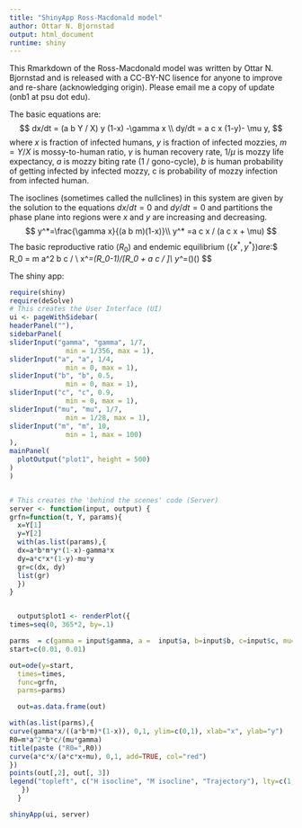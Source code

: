 ```yaml
---
title: "ShinyApp Ross-Macdonald model"
author: Ottar N. Bjornstad
output: html_document
runtime: shiny
---
```


This Rmarkdown of the Ross-Macdonald model was written by Ottar N. Bjornstad and is released with a CC-BY-NC lisence for anyone to improve and re-share (acknowledging origin). Please email me a copy of update (onb1 at psu dot edu).

The basic equations are:
$$
dx/dt = (a b Y / X) y (1-x) -\gamma x \\
dy/dt = a c x (1-y)-  \mu y,
$$
where $x$ is fraction of infected humans, $y$ is fraction of infected mozzies, $m = Y/X$ is mossy-to-human ratio, $\gamma$ is human recovery rate, $1/\mu$ is mozzy life expectancy, $a$ is mozzy biting rate (1 / gono-cycle), $b$ is human probability of getting infected by infected mozzy, c is probability of mozzy infection from infected human.

The isoclines (sometimes called the nullclines) in this system are given by the solution to the 
equations $dx/dt=0$ and $dy/dt=0$ and partitions the phase plane into regions 
were $x$ and $y$ are increasing and decreasing. 
$$
y^*=\frac{\gamma x}{(a b m)(1-x)}\\
y^* =a c x / (a c x + \mu)
$$
The basic reproductive ratio ($R_0$) and endemic equilibrium ($\{x^*, y^*\}) are:
$$
R_0 = m a^2 b c / \mu \gamma\\
x^*=(R_0-1)/[R_0 + a c / \mu]\\
y^*=(\frac{R_0 - 1}{R_0})(\frac{ac/\mu}{1+ac/\mu})
$$



The shiny app:

```r
require(shiny)
require(deSolve)
# This creates the User Interface (UI)
ui <- pageWithSidebar(
headerPanel(""),
sidebarPanel(
sliderInput("gamma", "gamma", 1/7,
              min = 1/356, max = 1),
sliderInput("a", "a", 1/4,
              min = 0, max = 1),
sliderInput("b", "b", 0.5,
              min = 0, max = 1),
sliderInput("c", "c", 0.9,
              min = 0, max = 1),
sliderInput("mu", "mu", 1/7,
              min = 1/28, max = 1),
sliderInput("m", "m", 10,
              min = 1, max = 100)
),
mainPanel(
  plotOutput("plot1", height = 500)
)
)


# This creates the 'behind the scenes' code (Server)
server <- function(input, output) {
grfn=function(t, Y, params){
  x=Y[1]
  y=Y[2]
  with(as.list(params),{
  dx=a*b*m*y*(1-x)-gamma*x
  dy=a*c*x*(1-y)-mu*y
  gr=c(dx, dy)
  list(gr)
  })
}


  output$plot1 <- renderPlot({
times=seq(0, 365*2, by=.1)

parms  = c(gamma = input$gamma, a =  input$a, b=input$b, c=input$c, mu=input$mu, m=input$m)
start=c(0.01, 0.01)

out=ode(y=start,
  times=times,
  func=grfn,
  parms=parms)

  out=as.data.frame(out)

with(as.list(parms),{
curve(gamma*x/((a*b*m)*(1-x)), 0,1, ylim=c(0,1), xlab="x", ylab="y")
R0=m*a^2*b*c/(mu*gamma)
title(paste ("R0=",R0))
curve(a*c*x/(a*c*x+mu), 0,1, add=TRUE, col="red")
})
points(out[,2], out[, 3])
legend("topleft", c("H isocline", "M isocline", "Trajectory"), lty=c(1,1,0), col=c(1,2, 1), pch=c(NA,NA, 1))
   })
  }

shinyApp(ui, server)
```


